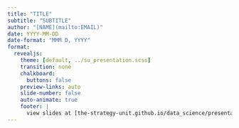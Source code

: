 ```yaml
---
title: "TITLE"
subtitle: "SUBTITLE"
author: "[NAME](mailto:EMAIL)"
date: YYYY-MM-DD
date-format: "MMM D, YYYY"
format:
  revealjs:
    theme: [default, ../su_presentation.scss]
    transition: none
    chalkboard:
      buttons: false
    preview-links: auto
    slide-number: false
    auto-animate: true
    footer: |
      view slides at [the-strategy-unit.github.io/data_science/presentations][ds_presentations]
---
```


[ds_presentations]: https://the-strategy-unit.github.io/data_science/presentations/YOUR_PRESENTATIONS_FOLDER